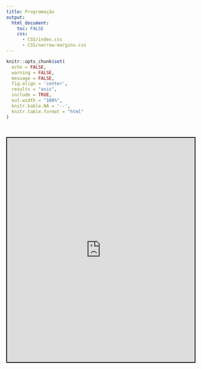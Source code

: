```yaml
---
title: Programação
output:
  html_document:
    toc: FALSE
    css:
      - CSS/index.css
      - CSS/narrow-margins.css
---
```


<!--install and/or load all R packages-->
```r
knitr::opts_chunk$set(
  echo = FALSE,
  warning = FALSE,
  message = FALSE,
  fig.align = 'center',
  results = "asis",
  include = TRUE,
  out.width = "100%",
  knitr.kable.NA = '--',
  knitr.table.format = "html"
)
```

<br>

<center>

<iframe src="https://drive.google.com/file/d/187dGuIimRTLKpw3lAl_2Zn_s3Mo7LBZU/preview" style="width:100%; height:600px; border:2px solid black;"></iframe>

</center>

<br>

